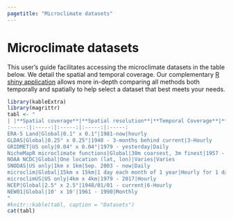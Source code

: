 ```yaml
---
pagetitle: "Microclimate datasets"
---
```


# Microclimate datasets

This user's guide facilitates accessing the microclimate datasets in the table below. We detail the spatial and temporal coverage. Our complementary [R shiny application](https://map.trenchproject.com/RShiny_Microclim/) allows more in-depth comparing all methods both temporally and spatially to help select a dataset that best meets your needs.

```r
library(kableExtra)
library(magrittr)
tabl <- "
| |**Spatial coverage**|**Spatial resolution**|**Temporal Coverage**|**Temporal resolution**
:-----:|:-----:|:-----:|:-----:|:-----:
ERA-5 Land|Global|0.1° x 0.1°|1981-now|hourly
GLDAS|Global|0.25° x 0.25°|1948 - 3-months behind current|3-Hourly
GRIDMET|US only|0.04° x 0.04°|1979 - yesterday|Daily
NicheMapR microclimate functions|Global|30m coarsest, 3m finest|1957 - now|Hourly
NOAA NCDC|Global|One location (lat, lon)|Varies|Varies
SNODAS|US only|1km x 1km|Sep. 2003 - now|Daily
microclim|Global|15km x 15km|1 day each month of 1 year|Hourly for 1 day
microclimUS|US only|4km x 4km|1979 - 2017|Hourly
NCEP|Global|2.5° x 2.5°|1948/01/01 - current|6-Hourly
NEW01|Global|10' x 10'|1961 - 1990|Monthly
"
#knitr::kable(tabl, caption = "Datasets")
cat(tabl)
```

<!-- {r echo = FALSE, message=FALSE, warnings=FALSE, results='asis'} -->
<!-- library(formattable) -->
<!-- library(magrittr) -->
<!-- `ERA-5 Land` <- c("Global",	"0.1° x 0.1°", "2m above - 289cm below", "0-7cm, 7-28cm, 28-100cm, 100-289cm", "1981-now", "hourly", "Wind,dewpoint, temp, evap, soil water, snow, many variables: etc") -->

<!-- `GLDAS 2.0` <- c("Global",	"0.25° x 0.25°", "Surface - 200cm below",	"10cm, 40cm, 100cm, 200cm",	"1948 - 2014", "3-Hourly",	"Many (see list below)") -->

<!-- `GLDAS 2.1` <- c("Global", "0.25° x 0.25°",	"Surface - 200cm below",	"10cm, 40cm, 100cm, 200cm",	"2000 - 3-months behind current",	"3-Hourly",	"Many (see list below)") -->
<!-- df <- rbind(`ERA-5 Land`, `GLDAS 2.0`, `GLDAS 2.1`) %>% as.data.frame() -->
<!-- colnames(df) <- c("Horizontal coverage",	"Horizontal resolution",	"Vertical coverage",	"Vertical resolution",	"Temporal Coverage",	"Temporal resolution",	"Variables") -->


<!-- table <- formattable(df, -->
<!--                      list(`Horizontal coverage` = formatter( -->
<!--                        "span", style = x ~ style(color = ifelse(x == "Flowers between April and May", '#41ab5d',  -->
<!--                                                                 ifelse(x == "Flowers between May and June", '#006d2c', '#00441b')))))) -->


<!-- rmarkdown::paged_table(table, options = list(cols.min.print = 4)) -->


